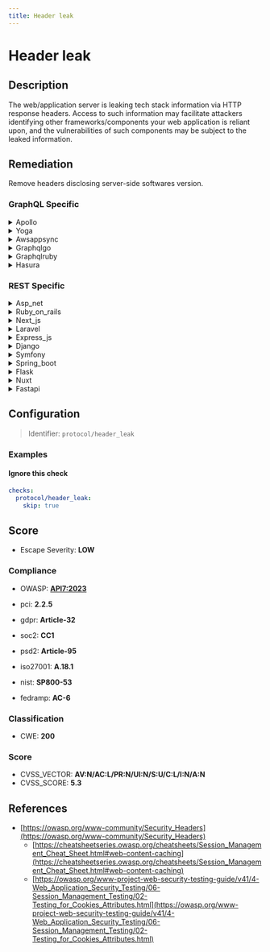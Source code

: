 ```yaml
---
title: Header leak
---
```


# Header leak

## Description

The web/application server is leaking tech stack information via HTTP response headers.
Access to such information may facilitate attackers identifying other frameworks/components your web application is reliant upon, and the vulnerabilities of such components may be subject to the leaked information.


## Remediation

Remove headers disclosing server-side softwares version.



### GraphQL Specific

<details>
    <summary>Apollo</summary>

To address the header leak issue in the Apollo framework engine, ensure that sensitive information is not included in HTTP headers. Configure the server to remove or obfuscate headers that may reveal details about the backend systems, such as the 'Server', 'X-Powered-By', or custom headers that expose implementation details. Regularly review the headers sent by the server and update the Apollo server configuration to prevent information leakage.

</details>

<details>
    <summary>Yoga</summary>

To address the header leak issue in the Yoga framework engine, ensure that sensitive information is not included in HTTP response headers. Configure the server to remove or obfuscate headers that may reveal details about the underlying software, such as the 'Server', 'X-Powered-By', or custom headers that expose stack traces or error messages. Regularly review the headers sent by the server and apply updates to the Yoga framework and related dependencies to incorporate security patches that prevent header leakage.

</details>

<details>
    <summary>Awsappsync</summary>

To mitigate header leaks in AWS AppSync, ensure that your resolvers do not inadvertently pass sensitive information through HTTP headers. Implement strict output filtering to remove any headers that are not explicitly required for the client's functionality. Additionally, review your logging configuration to prevent sensitive header information from being stored in logs. Regularly audit your API and resolver configurations for security best practices.

</details>

<details>
    <summary>Graphqlgo</summary>

To mitigate the risk of header leaks in a GraphQL Go framework engine, ensure that sensitive information is not included in error messages or logging. Implement proper error handling that sanitizes data before it is sent to the client. Additionally, configure the server to use secure headers and consider employing middleware that can help manage and obscure headers that may contain sensitive information.

</details>

<details>
    <summary>Graphqlruby</summary>

To mitigate header leaks in the GraphQL Ruby framework, ensure that sensitive information is not included in error messages or headers. Implement proper error handling to catch exceptions and sanitize the output. Additionally, configure the GraphQL context to exclude any sensitive data that should not be exposed to clients. Regularly review your code and headers to ensure that no sensitive information is being inadvertently leaked.

</details>

<details>
    <summary>Hasura</summary>

To mitigate header leaks in the Hasura framework engine, ensure that you configure the server to prevent sensitive information from being exposed through HTTP headers. This can be achieved by customizing the `webhook` or `jwt-secret` configurations to avoid sending detailed error messages or server information. Additionally, regularly review and update your security headers to use best practices for HTTP security.

</details>


### REST Specific

<details>
    <summary>Asp_net</summary>

Configure the ASP.NET application to remove or replace server headers that disclose detailed version information. This can be achieved by customizing the 'customHeaders' section in the web.config file or by implementing a response filter in the Global.asax.cs to strip out the 'Server' and 'X-AspNet-Version' headers from all outgoing responses.

</details>

<details>
    <summary>Ruby_on_rails</summary>

In the Ruby on Rails framework, configure the application to omit or customize HTTP response headers that reveal detailed version information. In the 'config/environments/production.rb' file, set 'config.action_dispatch.default_headers' to exclude headers like 'X-Powered-By' and 'Server', or use a middleware to filter out these headers before sending the response to the client.

</details>

<details>
    <summary>Next_js</summary>

Configure the Next.js application to remove or customize server-specific HTTP headers. Utilize middleware or custom server configurations to override or omit headers like 'X-Powered-By' that reveal the tech stack. Ensure that the 'server' header is not disclosing detailed version information, and consider using security-related headers such as 'Content-Security-Policy' to enhance protection against client-side attacks.

</details>

<details>
    <summary>Laravel</summary>

In the Laravel framework, to prevent the server from leaking tech stack information via HTTP response headers, you can use middleware to modify or remove headers that disclose sensitive information. Create a custom middleware that strips out headers like 'X-Powered-By', 'Server', or any other headers that reveal details about the underlying technology. Register this middleware in the global middleware stack to ensure it applies to all responses sent by the application.

</details>

<details>
    <summary>Express_js</summary>

Configure the Express.js application to suppress server information from the HTTP response headers. This can be achieved by setting the 'x-powered-by' header to false using app.disable('x-powered-by'), and by using middleware like 'helmet' to remove other common headers that might reveal sensitive information.

</details>

<details>
    <summary>Django</summary>

Configure the Django application to remove or customize the 'X-Powered-By' and 'Server' HTTP response headers that disclose server information. This can be achieved by overriding the default headers using middleware or directly in the Django settings by setting 'SECURE_BROWSER_XSS_FILTER' and 'SECURE_CONTENT_TYPE_NOSNIFF' to True, and using the 'SecurityMiddleware' to remove the headers.

</details>

<details>
    <summary>Symfony</summary>

In the Symfony framework, to prevent leaking tech stack information through HTTP response headers, configure the web server to suppress or modify headers like 'X-Powered-By' and 'Server'. Additionally, use the 'security.headers' configuration in Symfony to remove or customize headers such as 'X-Symfony-Version'. Ensure that the 'expose_php' directive in 'php.ini' is set to 'off' to prevent PHP version disclosure.

</details>

<details>
    <summary>Spring_boot</summary>

In the Spring Boot application, configure the application.properties or application.yml file to include properties that suppress the server version information from the HTTP response headers. Set 'server.servlet.session.tracking-modes=cookie' to prevent the JSESSIONID from being appended to the URL, and use 'server.error.include-stacktrace=never' to avoid stack trace information leakage. Additionally, implement a custom WebSecurityConfigurerAdapter to further customize the HTTP headers using the headers() method to ensure no sensitive information is exposed.

</details>

<details>
    <summary>Flask</summary>

Configure the Flask application to suppress server information in HTTP response headers. This can be achieved by customizing the default Flask response object or by using extensions like Flask-Talisman to set server headers more securely.

</details>

<details>
    <summary>Nuxt</summary>

Configure the Nuxt.js application to suppress or customize server headers. Utilize the `render` configuration in `nuxt.config.js` to remove or modify the `X-Powered-By` header and any other headers that may reveal sensitive information about the server or framework. Additionally, consider using middleware or server configurations to further obscure headers that could leak tech stack details.

</details>

<details>
    <summary>Fastapi</summary>

Configure the FastAPI application to suppress or customize server headers. Utilize middleware to intercept and modify the outgoing response headers, removing or obfuscating headers that reveal server or framework versions and other sensitive details.

</details>

## Configuration

> Identifier: `protocol/header_leak`



### Examples



#### Ignore this check

```yaml
checks:
  protocol/header_leak:
    skip: true
```




## Score

- Escape Severity: **<span className="low-severity">LOW</span>**

### Compliance

- OWASP: **[API7:2023](https://github.com/OWASP/API-Security/blob/master/editions/2023/en/0xa7-server-side-request-forgery.md)**

- pci: **2.2.5**
- gdpr: **Article-32**
- soc2: **CC1**
- psd2: **Article-95**
- iso27001: **A.18.1**
- nist: **SP800-53**
- fedramp: **AC-6**

### Classification

- CWE: **200**




### Score

- CVSS_VECTOR: **AV:N/AC:L/PR:N/UI:N/S:U/C:L/I:N/A:N**
- CVSS_SCORE: **5.3**

## References

- [https://owasp.org/www-community/Security_Headers](https://owasp.org/www-community/Security_Headers)
  - [https://cheatsheetseries.owasp.org/cheatsheets/Session_Management_Cheat_Sheet.html#web-content-caching](https://cheatsheetseries.owasp.org/cheatsheets/Session_Management_Cheat_Sheet.html#web-content-caching)
  - [https://owasp.org/www-project-web-security-testing-guide/v41/4-Web_Application_Security_Testing/06-Session_Management_Testing/02-Testing_for_Cookies_Attributes.html](https://owasp.org/www-project-web-security-testing-guide/v41/4-Web_Application_Security_Testing/06-Session_Management_Testing/02-Testing_for_Cookies_Attributes.html)
  
